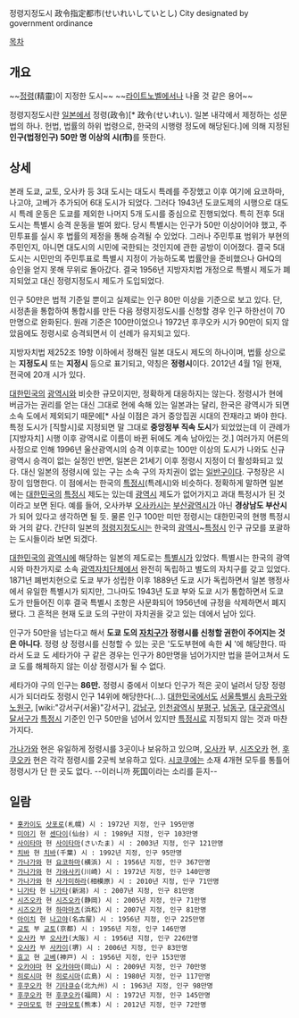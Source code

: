 정령지정도시
政令指定都市(せいれいしていとし)
City designated by government ordinance

[[목차]]

== 개요 ==
~~[[정령]](精靈)이 지정한 도시~~ ~~[[라이트노벨]]에서나 나올 것 같은 용어~~

정령지정도시란 [[일본]]에서 정령(政令)[* 政令(せいれい). 일본 내각에서 제정하는 성문법의 하나. 헌법, 법률의 하위 법령으로, 한국의 시행령 정도에 해당된다.]에 의해 지정된 '''인구(법정인구) 50만 명 이상의 시(市)'''를 뜻한다. 

== 상세 ==
본래 도쿄, 교토, 오사카 등 3대 도시는 대도시 특례를 주장했고 이후 여기에 요코하마, 나고야, 고베가 추가되어 6대 도시가 되었다. 그러다 1943년 도쿄도제의 시행으로 대도시 특례 운동은 도쿄를 제외한 나머지 5개 도시를 중심으로 진행되었다. 특히 전후 5대 도시는 특별시 승격 운동을 벌여 왔다. 당시 특별시는 인구가 50만 이상이어야 했고, 주민투표를 실시 후 법률의 제정을 통해 승격될 수 있었다. 그러나 주민투표 범위가 부현의 주민인지, 아니면 대도시의 시민에 국한되는 것인지에 관한 공방이 이어졌다. 결국 5대 도시는 시민만의 주민투표로 특별시 지정이 가능하도록 법률안을 준비했으나 GHQ의 승인을 얻지 못해 무위로 돌아갔다. 결국 1956년 지방자치법 개정으로 특별시 제도가 폐지되었고 대신 정령지정도시 제도가 도입되었다.

인구 50만은 법적 기준일 뿐이고 실제로는 인구 80만 이상을 기준으로 보고 있다. 단, 시정촌을 통합하여 통합시를 만든 다음 정령지정도시를 신청할 경우 인구 하한선이 70만명으로 완화된다. 원래 기준은 100만이었으나 1972년 후쿠오카 시가 90만이 되지 않았음에도 정령시로 승격되면서 이 선례가 유지되고 있다.

지방자치법 제252조 19항 이하에서 정해진 일본 대도시 제도의 하나이며, 법률 상으로는 '''지정도시''' 또는 '''지정시''' 등으로 표기되고, 약칭은 '''정령시'''이다. 
2012년 4월 1일 현재, 전국에 20개 시가 있다.

[[대한민국]]의 [[광역시]]와 비슷한 규모이지만, 정확하게 대응하지는 않는다. 정령시가 현에 버금가는 권리를 얻는 대신 그대로 현에 속해 있는 일본과는 달리, 한국은 광역시가 되면 소속 도에서 제외되기 때문에[* 사실 이점은 과거 중앙집권 시대의 잔재라고 봐야 한다. 특정 도시가 [직할시]로 지정되면 말 그대로 '''중앙정부 직속 도시'''가 되었었는데 이 관례가 [지방자치] 시행 이후 광역시로 이름이 바뀐 뒤에도 계속 남아있는 것.] 여러가지 어른의 사정으로 인해 1996년 울산광역시의 승격 이후로는 100만 이상의 도시가 나와도 신규 광역시 승격이 없는 실정인 반면, 일본은 21세기 이후 정령시 지정이 더 활성화되고 있다. 대신 일본의 정령시에 있는 구는 소속 구의 자치권이 없는 [[일반구]]이다. 구청장은 시장이 임명한다. 이 점에서는 한국의 [[특정시]](특례시)와 비슷하다. 정확하게 말하면 일본에는 [[대한민국]]의 [[특정시]] 제도는 있는데 [[광역시]] 제도가 없어가지고 과대 특정시가 된 것이라고 보면 된다. 예를 들어, 오사카부 [[오사카]]시는 [[부산광역시]]가 아닌 '''경상남도 부산시'''가 되어 있다고 생각하면 될 듯. 물론 인구 100만 미만 정령시는 대한민국의 현행 특정시와 거의 같다. 간단히 일본의 [[정령지정도시]]는 한국의 [[광역시]]~[[특정시]] 인구 규모를 포괄하는 도시들이라 보면 되겠다.

[[대한민국]]의 [[광역시]]에 해당하는 일본의 제도로는 [[특별시]]가 있었다. 특별시는 한국의 광역시와 마찬가지로 소속 [[광역자치단체]]에서 완전히 독립하고 별도의 자치구를 갖고 있었다. 1871년 폐번치현으로 도쿄 부가 성립한 이후 1889년 도쿄 시가 독립하면서 일본 행정사에서 유일한 특별시가 되지만, 그나마도 1943년 도쿄 부와 도쿄 시가 통합하면서 도쿄 도가 만들어진 이후 결국 특별시 조항은 사문화되어 1956년에 규정을 삭제하면서 폐지됐다. 그 흔적은 현재 도쿄 도의 구만이 자치권을 갖고 있는 데에서 남아 있다.

인구가 50만을 넘는다고 해서 '''도쿄 도의 [[자치구]]가 정령시를 신청할 권한이 주어지는 것은 아니다'''. 정령 상 정령시를 신청할 수 있는 곳은 '도도부현에 속한 '''시''' '에 해당한다. 따라서 도쿄 도 세타가야 구 같은 경우는 인구가 80만명을 넘어가지만 법을 뜯어고쳐서 도쿄 도를 해체하지 않는 이상 정령시가 될 수 없다. 

세타가야 구의 인구는 '''86만.''' 정령시 중에서 이보다 인구가 적은 곳이 널려서 당장 정령시가 되더라도 정령시 인구 14위에 해당한다(...). [[대한민국]]에서도 [[서울특별시]] [[송파구]]와 [[노원구]], [wiki:"강서구(서울)"강서구], [[강남구]], [[인천광역시]] [[부평구]], [[남동구]], [[대구광역시]] [[달서구]]가 [[특정시]] 기준인 인구 50만을 넘어서 있지만 [[특정시]]로 지정되지 않는 것과 마찬가지다. 

[[가나가와]] 현은 유일하게 정령시를 3곳이나 보유하고 있으며, [[오사카]] 부, [[시즈오카]] 현, [[후쿠오카]] 현은 각각 정령시를 2곳씩 보유하고 있다. [[시코쿠]]에는 소재 4개현 모두를 통틀어 정령시가 단 한 곳도 없다. --이러니까 死国이라는 소리를 듣지--

== 일람 ==
 * [[홋카이도]] [[삿포로]](札幌) 시 : 1972년 지정, 인구 195만명
 * [[미야기]] 현 [[센다이]](仙台) 시 : 1989년 지정, 인구 103만명
 * [[사이타마]] 현 [[사이타마]](さいたま) 시 : 2003년 지정, 인구 121만명
 * [[치바]] 현 [[치바]](千葉) 시 : 1992년 지정, 인구 95만명
 * [[가나가와]] 현 [[요코하마]](横浜) 시 : 1956년 지정, 인구 367만명
 * [[가나가와]] 현 [[가와사키]](川崎) 시 : 1972년 지정, 인구 140만명
 * [[가나가와]] 현 [[사가미하라]](相模原) 시 : 2010년 지정, 인구 71만명
 * [[니가타]] 현 [[니가타]](新潟) 시 : 2007년 지정, 인구 81만명
 * [[시즈오카]] 현 [[시즈오카]](静岡) 시 : 2005년 지정, 인구 71만명
 * [[시즈오카]] 현 [[하마마츠]](浜松) 시 : 2007년 지정, 인구 81만명
 * [[아이치]] 현 [[나고야]](名古屋) 시 : 1956년 지정, 인구 225만명 
 * [[교토]] 부 [[교토]](京都) 시 : 1956년 지정, 인구 146만명
 * [[오사카]] 부 [[오사카]](大阪) 시 : 1956년 지정, 인구 226만명
 * [[오사카]] 부 [[사카이]](堺) 시 : 2006년 지정, 인구 83만명
 * [[효고]] 현 [[고베]](神戸) 시 : 1956년 지정, 인구 153만명
 * [[오카야마]] 현 [[오카야마]](岡山) 시 : 2009년 지정, 인구 70만명
 * [[히로시마]] 현 [[히로시마]](広島) 시 : 1980년 지정, 인구 117만명
 * [[후쿠오카]] 현 [[기타큐슈]](北九州) 시 : 1963년 지정, 인구 98만명
 * [[후쿠오카]] 현 [[후쿠오카]](福岡) 시 : 1972년 지정, 인구 145만명
 * [[구마모토]] 현 [[구마모토]](熊本) 시 : 2012년 지정, 인구 72만명
